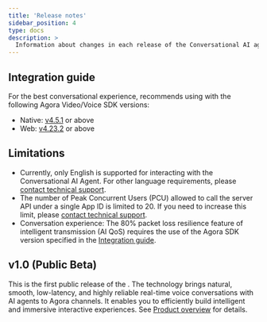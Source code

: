```yaml
---
title: 'Release notes'
sidebar_position: 4
type: docs
description: >
  Information about changes in each release of the Conversational AI agent.
---
```



## Integration guide

For the best conversational experience, <Vg k="COMPANY" /> recommends using <Vpd k="NAME" /> with the following Agora Video/Voice SDK versions:

- Native: [v4.5.1](/sdks) or above
- Web: [v4.23.2](/sdks?platform=web) or above

## Limitations

- Currently, only English is supported for interacting with the Conversational AI Agent. For other language requirements, please [contact technical support](mailto:support@agora.io).
- The number of Peak Concurrent Users (PCU) allowed to call the server API under a single App ID is limited to 20. If you need to increase this limit, please [contact technical support](mailto:support@agora.io).
- Conversation experience: The 80% packet loss resilience feature of intelligent transmission (AI QoS) requires the use of the Agora SDK version specified in the [Integration guide](#integration-guide).

## v1.0 (Public Beta)

This is the first public release of the <Vpd k="NAME" />. The technology brings natural, smooth, low-latency, and highly reliable real-time voice conversations with AI agents to Agora channels. It enables you to efficiently build intelligent and immersive interactive experiences. See [Product overview](../overview/product-overview) for details.
